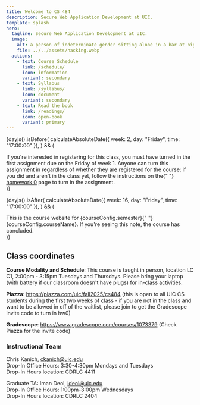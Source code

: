 ```yaml
---
title: Welcome to CS 484
description: Secure Web Application Development at UIC.
template: splash
hero:
  tagline: Secure Web Application Development at UIC.
  image:
    alt: a person of indeterminate gender sitting alone in a bar at night working on a laptop in the style of nighthawks by edward hopper
    file: ../../assets/hacking.webp
  actions:
    - text: Course Schedule
      link: /schedule/
      icon: information
      variant: secondary
    - text: Syllabus
      link: /syllabus/
      icon: document
      variant: secondary
    - text: Read the book
      link: /readings/
      icon: open-book
      variant: primary
---
```



{dayjs().isBefore(
calculateAbsoluteDate({ week: 2, day: "Friday", time: "17:00:00" }),
) && (

<Aside
  type="caution"
  title={`Interested in registering for ${courseConfig.courseName} in ${courseConfig.semester}?`}
>
  If you're interested in registering for this class, you must have turned in
  the first assignment due on the Friday of week 1. Anyone can turn this
  assignment in regardless of whether they are registered for the course: if you
  did and aren't in the class yet, follow the instructions on the{" "}
  <a href="/homeworks/homework-0/">homework 0</a> page to turn in the
  assignment.
</Aside>
)}

{dayjs().isAfter(
calculateAbsoluteDate({ week: 16, day: "Friday", time: "17:00:00" }),
) && (

<Aside type="danger" title="This course has concluded.">
  This is the course website for {courseConfig.semester}{" "}
  {courseConfig.courseName}. If you're seeing this note, the course has
  concluded.
</Aside>
)}

## Class coordinates

**Course Modality and Schedule**:
This course is taught in person, location LC C1, 2:00pm - 3:15pm Tuesdays and Thursdays. Please bring your laptop (with battery if our classroom doesn't have plugs) for in-class activities.

**Piazza**: https://piazza.com/uic/fall2025/cs484 (this is open to all UIC CS students during the first two weeks of class - if you are not in the class and want to be allowed in off of the waitlist, please join to get the Gradescope invite code to turn in hw0)

**Gradescope**: https://www.gradescope.com/courses/1073379 (Check Piazza for the invite code)

### Instructional Team

Chris Kanich, ckanich@uic.edu  
Drop-In Office Hours: 3:30-4:30pm Mondays and Tuesdays  
Drop-In Hours location: CDRLC 4411

Graduate TA: Iman Deol, ideol@uic.edu  
Drop-In Office Hours: 1:00pm-3:00pm Wednesdays  
Drop-In Hours location: CDRLC 2404
